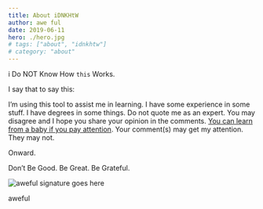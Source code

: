 ```yaml
---
title: About iDNKHtW
author: awe ful
date: 2019-06-11
hero: ./hero.jpg
# tags: ["about", "idnkhtw"]
# category: "about"
---
```


i Do NOT Know How `this` Works.

I say that to say this:

I’m using this tool to assist me in learning. I have some experience in some stuff. I have degrees in some things. Do not quote me as an expert. You may disagree and I hope you share your opinion in the comments. [You can learn from a baby if you pay attention](https://genius.com/E-40-tell-it-like-it-is-lyrics). Your comment(s) may get my attention. They may not.

Onward.

Don’t Be Good. Be Great. Be Grateful.

![aweful signature goes here](https://res.cloudinary.com/devdash54321/image/upload/v1560454807/aweful/aweful_signature_rainbow.gif)

aweful

<!--
```js
const test = "test"

function() {
    console.log(test);
}
``` -->
